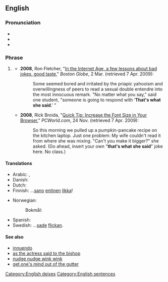 ==English==

===Pronunciation===
* {{audio|en|en-us-that&#39;s what she said-male.ogg|Audio (US)}}
* {{audio|en|en-us-that's what she said.ogg|Audio (US)}}
* {{audio|en|En-au-that's what she said.ogg|Audio (AU)}}

===Phrase===
{{head|en|phrase|head=[[that]][['s]] [[what]] [[she]] [[said]]}}

# {{lb|en|US|humorous|idiomatic}} {{n-g|A [[joke|joking]] [[retort]], intended to draw attention to a previous statement which has the [[potential]] for a [[risqué]] [[double entendre]].}}
#* '''2008''', Ron Fletcher, "[http://www.boston.com/news/local/articles/2008/03/02/in_the_internet_age_a_few_lessons_about_bad_jokes_good_taste/ In the Internet Age, a few lessons about bad jokes, good taste]," ''Boston Globe'', 2 Mar. (retrieved 7 Apr. 2009):
#*: Some seemed bored and irritated by the priapic yahooism and overwillingness of peers to read a sexual double entendre into the most innocuous remark. "No matter what you say," said one student, "someone is going to respond with ‘'''That's what she said'''.’ "
#* '''2008''', Rick Broida, "[http://www.pcworld.com/businesscenter/article/154442/quick_tip_increase_the_font_size_in_your_browser.html?tk=rl_noinform Quick Tip: Increase the Font Size in Your Browser]," ''PCWorld.com'', 24 Nov. (retrieved 7 Apr. 2009):
#*: So this morning we pulled up a pumpkin-pancake recipe on the kitchen laptop. Just one problem: My wife couldn't read it from where she was mixing. "Can't you make it bigger?" she asked. (Go ahead, insert your own "'''that's what she said'''" joke here. No class.)

====Translations====
{{trans-top|retort}}
* Arabic: {{t|ar|هٰذَا مَا قَالَتْهُ}}, {{t|ar|هٰذِهِ مَا قَالَتْهَا}}
* Danish: {{t|da|det sagde hun også i går}}
* Dutch: {{t|nl|dat zei mijn vrouw vannacht ook}}
* Finnish: ...[[sano]] [[entinen]] [[likka]]! {{qual|as if continuing previous sentence}}
{{trans-mid}}
* Norwegian:
*: Bokmål: {{t+|nb|sa brura}}
* Spanish: {{t|es|eso fue lo que ella dijo}}
* Swedish: ...[[sade]] [[flickan]].
{{trans-bottom}}

====See also====
* [[innuendo]]
* [[as the actress said to the bishop]]
* [[nudge nudge wink wink]]
* [[get one's mind out of the gutter]]

[[Category:English deixes]]
[[Category:English sentences]]